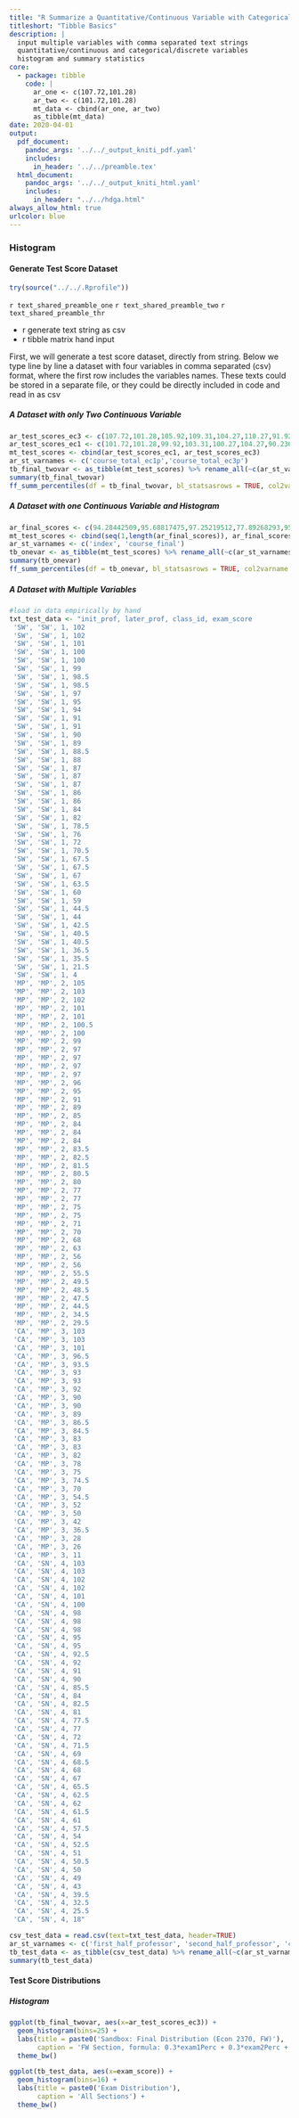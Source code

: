 ```yaml
---
title: "R Summarize a Quantitative/Continuous Variable with Categorical Groups"
titleshort: "Tibble Basics"
description: |
  input multiple variables with comma separated text strings
  quantitative/continuous and categorical/discrete variables
  histogram and summary statistics
core:
  - package: tibble
    code: |
      ar_one <- c(107.72,101.28)
      ar_two <- c(101.72,101.28)
      mt_data <- cbind(ar_one, ar_two)
      as_tibble(mt_data)
date: 2020-04-01
output:
  pdf_document:
    pandoc_args: '../../_output_kniti_pdf.yaml'
    includes:
      in_header: '../../preamble.tex'
  html_document:
    pandoc_args: '../../_output_kniti_html.yaml'
    includes:
      in_header: "../../hdga.html"
always_allow_html: true
urlcolor: blue
---
```


### Histogram

#### Generate Test Score Dataset

```r
try(source("../../.Rprofile"))
```

`r text_shared_preamble_one`
`r text_shared_preamble_two`
`r text_shared_preamble_thr`

- r generate text string as csv
- r tibble matrix hand input

First, we will generate a test score dataset, directly from string. Below we type line by line a dataset with four variables in comma separated (csv) format, where the first row includes the variables names. These texts could be stored in a separate file, or they could be directly included in code and read in as csv

##### A Dataset with only Two Continuous Variable

```r
ar_test_scores_ec3 <- c(107.72,101.28,105.92,109.31,104.27,110.27,91.92846154,81.8,109.0071429,103.07,98.97923077,101.91,96.49,97.79923077,99.07846154,99.17,103.51,112.2225,101.2964286,94.5,98.92,97.09,93.83989011,97.36304945,80.34,65.74,85.275,82.19708791,86.53758242,86.2025,86.63,82.57392857,83.66,79.76,75.55642857,86.32571429,66.41,76.06,44.225,82.28,47.77392857,70.005,69.13769231,73.52571429,60.51,56.04)
ar_test_scores_ec1 <- c(101.72,101.28,99.92,103.31,100.27,104.27,90.23615385,77.8,103.4357143,97.07,93.13307692,95.91,92.49,93.95307692,95.38615385,97.17,99.51,100.3475,95.83214286,92.5,94.92,91.09,90.4332967,93.52101648,80.34,59.74,79.525,77.67236264,81.59252747,82.3275,80.63,76.98464286,81.66,79.76,70.59214286,82.46857143,66.41,74.06,40.475,76.28,44.18464286,66.255,65.59923077,69.66857143,60.51,56.04)
mt_test_scores <- cbind(ar_test_scores_ec1, ar_test_scores_ec3)
ar_st_varnames <- c('course_total_ec1p','course_total_ec3p')
tb_final_twovar <- as_tibble(mt_test_scores) %>% rename_all(~c(ar_st_varnames))
summary(tb_final_twovar)
ff_summ_percentiles(df = tb_final_twovar, bl_statsasrows = TRUE, col2varname = FALSE)
```

##### A Dataset with one Continuous Variable and Histogram

```r
ar_final_scores <- c(94.28442509,95.68817475,97.25219512,77.89268293,95.08795497,93.27380863,92.3,84.25317073,86.08642991,84.69219512,71.43634146,76.21365854,71.68878049,77.46142589,79.29579268,43.7285453,63.80634146,67.92994774,100.8980488,100.0857143,99.93073171,98.4102439,97.93,97.10359756,96.97121951,96.60292683,96.23317073,93.92243902,93.82243902,92.75390244,92.65775261,92.20444653,91.73463415,90.38321161,89.37414634,86.95932458,79.58686411,78.70878049,77.2497561,76.88195122,76.52987805,74.72114313,74.27488676,71.30268293,63.70256098,37.90426829,2.292682927)
mt_test_scores <- cbind(seq(1,length(ar_final_scores)), ar_final_scores)
ar_st_varnames <- c('index', 'course_final')
tb_onevar <- as_tibble(mt_test_scores) %>% rename_all(~c(ar_st_varnames))
summary(tb_onevar)
ff_summ_percentiles(df = tb_onevar, bl_statsasrows = TRUE, col2varname = FALSE)
```

##### A Dataset with Multiple Variables

```r
#load in data empirically by hand
txt_test_data <- "init_prof, later_prof, class_id, exam_score
 'SW', 'SW', 1, 102
 'SW', 'SW', 1, 102
 'SW', 'SW', 1, 101
 'SW', 'SW', 1, 100
 'SW', 'SW', 1, 100
 'SW', 'SW', 1, 99
 'SW', 'SW', 1, 98.5
 'SW', 'SW', 1, 98.5
 'SW', 'SW', 1, 97
 'SW', 'SW', 1, 95
 'SW', 'SW', 1, 94
 'SW', 'SW', 1, 91
 'SW', 'SW', 1, 91
 'SW', 'SW', 1, 90
 'SW', 'SW', 1, 89
 'SW', 'SW', 1, 88.5
 'SW', 'SW', 1, 88
 'SW', 'SW', 1, 87
 'SW', 'SW', 1, 87
 'SW', 'SW', 1, 87
 'SW', 'SW', 1, 86
 'SW', 'SW', 1, 86
 'SW', 'SW', 1, 84
 'SW', 'SW', 1, 82
 'SW', 'SW', 1, 78.5
 'SW', 'SW', 1, 76
 'SW', 'SW', 1, 72
 'SW', 'SW', 1, 70.5
 'SW', 'SW', 1, 67.5
 'SW', 'SW', 1, 67.5
 'SW', 'SW', 1, 67
 'SW', 'SW', 1, 63.5
 'SW', 'SW', 1, 60
 'SW', 'SW', 1, 59
 'SW', 'SW', 1, 44.5
 'SW', 'SW', 1, 44
 'SW', 'SW', 1, 42.5
 'SW', 'SW', 1, 40.5
 'SW', 'SW', 1, 40.5
 'SW', 'SW', 1, 36.5
 'SW', 'SW', 1, 35.5
 'SW', 'SW', 1, 21.5
 'SW', 'SW', 1, 4
 'MP', 'MP', 2, 105
 'MP', 'MP', 2, 103
 'MP', 'MP', 2, 102
 'MP', 'MP', 2, 101
 'MP', 'MP', 2, 101
 'MP', 'MP', 2, 100.5
 'MP', 'MP', 2, 100
 'MP', 'MP', 2, 99
 'MP', 'MP', 2, 97
 'MP', 'MP', 2, 97
 'MP', 'MP', 2, 97
 'MP', 'MP', 2, 97
 'MP', 'MP', 2, 96
 'MP', 'MP', 2, 95
 'MP', 'MP', 2, 91
 'MP', 'MP', 2, 89
 'MP', 'MP', 2, 85
 'MP', 'MP', 2, 84
 'MP', 'MP', 2, 84
 'MP', 'MP', 2, 84
 'MP', 'MP', 2, 83.5
 'MP', 'MP', 2, 82.5
 'MP', 'MP', 2, 81.5
 'MP', 'MP', 2, 80.5
 'MP', 'MP', 2, 80
 'MP', 'MP', 2, 77
 'MP', 'MP', 2, 77
 'MP', 'MP', 2, 75
 'MP', 'MP', 2, 75
 'MP', 'MP', 2, 71
 'MP', 'MP', 2, 70
 'MP', 'MP', 2, 68
 'MP', 'MP', 2, 63
 'MP', 'MP', 2, 56
 'MP', 'MP', 2, 56
 'MP', 'MP', 2, 55.5
 'MP', 'MP', 2, 49.5
 'MP', 'MP', 2, 48.5
 'MP', 'MP', 2, 47.5
 'MP', 'MP', 2, 44.5
 'MP', 'MP', 2, 34.5
 'MP', 'MP', 2, 29.5
 'CA', 'MP', 3, 103
 'CA', 'MP', 3, 103
 'CA', 'MP', 3, 101
 'CA', 'MP', 3, 96.5
 'CA', 'MP', 3, 93.5
 'CA', 'MP', 3, 93
 'CA', 'MP', 3, 93
 'CA', 'MP', 3, 92
 'CA', 'MP', 3, 90
 'CA', 'MP', 3, 90
 'CA', 'MP', 3, 89
 'CA', 'MP', 3, 86.5
 'CA', 'MP', 3, 84.5
 'CA', 'MP', 3, 83
 'CA', 'MP', 3, 83
 'CA', 'MP', 3, 82
 'CA', 'MP', 3, 78
 'CA', 'MP', 3, 75
 'CA', 'MP', 3, 74.5
 'CA', 'MP', 3, 70
 'CA', 'MP', 3, 54.5
 'CA', 'MP', 3, 52
 'CA', 'MP', 3, 50
 'CA', 'MP', 3, 42
 'CA', 'MP', 3, 36.5
 'CA', 'MP', 3, 28
 'CA', 'MP', 3, 26
 'CA', 'MP', 3, 11
 'CA', 'SN', 4, 103
 'CA', 'SN', 4, 103
 'CA', 'SN', 4, 102
 'CA', 'SN', 4, 102
 'CA', 'SN', 4, 101
 'CA', 'SN', 4, 100
 'CA', 'SN', 4, 98
 'CA', 'SN', 4, 98
 'CA', 'SN', 4, 98
 'CA', 'SN', 4, 95
 'CA', 'SN', 4, 95
 'CA', 'SN', 4, 92.5
 'CA', 'SN', 4, 92
 'CA', 'SN', 4, 91
 'CA', 'SN', 4, 90
 'CA', 'SN', 4, 85.5
 'CA', 'SN', 4, 84
 'CA', 'SN', 4, 82.5
 'CA', 'SN', 4, 81
 'CA', 'SN', 4, 77.5
 'CA', 'SN', 4, 77
 'CA', 'SN', 4, 72
 'CA', 'SN', 4, 71.5
 'CA', 'SN', 4, 69
 'CA', 'SN', 4, 68.5
 'CA', 'SN', 4, 68
 'CA', 'SN', 4, 67
 'CA', 'SN', 4, 65.5
 'CA', 'SN', 4, 62.5
 'CA', 'SN', 4, 62
 'CA', 'SN', 4, 61.5
 'CA', 'SN', 4, 61
 'CA', 'SN', 4, 57.5
 'CA', 'SN', 4, 54
 'CA', 'SN', 4, 52.5
 'CA', 'SN', 4, 51
 'CA', 'SN', 4, 50.5
 'CA', 'SN', 4, 50
 'CA', 'SN', 4, 49
 'CA', 'SN', 4, 43
 'CA', 'SN', 4, 39.5
 'CA', 'SN', 4, 32.5
 'CA', 'SN', 4, 25.5
 'CA', 'SN', 4, 18"

csv_test_data = read.csv(text=txt_test_data, header=TRUE)
ar_st_varnames <- c('first_half_professor', 'second_half_professor', 'course_id', 'exam_score')
tb_test_data <- as_tibble(csv_test_data) %>% rename_all(~c(ar_st_varnames))
summary(tb_test_data)
```

#### Test Score Distributions

##### Histogram

```r
ggplot(tb_final_twovar, aes(x=ar_test_scores_ec3)) +
  geom_histogram(bins=25) +
  labs(title = paste0('Sandbox: Final Distribution (Econ 2370, FW)'),
       caption = 'FW Section, formula: 0.3*exam1Perc + 0.3*exam2Perc + 0.42*HWtotalPerc + 0.03*AttendancePerc \n+ perfect attendance + 0.03 per Extra Credit') +
  theme_bw()
```

```r
ggplot(tb_test_data, aes(x=exam_score)) +
  geom_histogram(bins=16) +
  labs(title = paste0('Exam Distribution'),
       caption = 'All Sections') +
  theme_bw()
```
